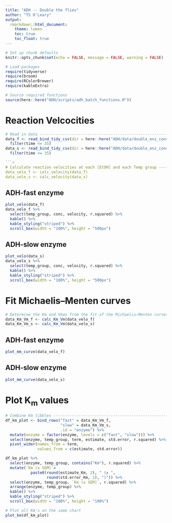 ```yaml
---
title: "ADH -- Double the flies"
author: "TS O'Leary"
output:
  rmarkdown::html_document:
    theme: lumen
    toc: true
    toc_float: true
---
```


```r
# Set up chunk defaults
knitr::opts_chunk$set(echo = FALSE, message = FALSE, warning = FALSE)

# Load packages
require(tidyverse)
require(broom)
require(RColorBrewer)
require(kableExtra)

# Source required functions
source(here::here("ADH/scripts/adh_batch_functions.R"))
```

# Reaction Velcocities

```r
# Read in data -----------------------------------------------------------------
data_f <- read_bind_tidy_csv(dir = here::here("ADH/data/double_enz_conc/adh-f")) %>%
  filter(time <= 35)
data_s <- read_bind_tidy_csv(dir = here::here("ADH/data/double_enz_conc/adh-s")) %>%
  filter(time <= 35)

```r
# Calculate reaction velocities at each [EtOH] and each Temp group -------------
data_velo_f <- calc_velocity(data_f)
data_velo_s <- calc_velocity(data_s)
```

## ADH-fast enzyme
```r
plot_velo(data_f)
data_velo_f %>%
  select(temp_group, conc, velocity, r.squared) %>%
  kable() %>%
  kable_styling("striped") %>%
  scroll_box(width = "100%", height = "500px")
```

## ADH-slow enzyme

```r
plot_velo(data_s)
data_velo_s %>%
  select(temp_group, conc, velocity, r.squared) %>%
  kable() %>%
  kable_styling("striped") %>%
  scroll_box(width = "100%", height = "500px")
```

# Fit Michaelis–Menten curves

```r
# Determine the Km and Vmax from the fit of the Michaelis–Menten curves --------
data_Km_Vm_f <- calc_Km_Vm(data_velo_f)
data_Km_Vm_s <- calc_Km_Vm(data_velo_s)
```

## ADH-fast enzyme
```r
plot_mm_curve(data_velo_f)
```

## ADH-slow enzyme

```r
plot_mm_curve(data_velo_s)
```

# Plot K<sub>m</sub> values

```r
# Combine Km tibbles -----------------------------------------------------------
df_km_plot <- bind_rows("fast" = data_Km_Vm_f, 
                        "slow" = data_Km_Vm_s, 
                        .id = "enzyme") %>%
  mutate(enzyme = factor(enzyme, levels = c("fast", "slow"))) %>%
  select(enzyme, temp_group, term, estimate, std.error, r.squared) %>%
  pivot_wider(names_from = term, 
              values_from = c(estimate, std.error))

df_km_plot %>%
  select(enzyme, temp_group, contains("Km"), r.squared) %>%
  mutate(`Km (± SEM)`= 
           paste0(round(estimate_Km, 2), " (± ", 
                  round(std.error_Km, 2), ")")) %>%
  select(enzyme, temp_group, `Km (± SEM)`, r.squared) %>%
  arrange(enzyme, temp_group) %>%
  kable() %>%
  kable_styling("striped") %>%
  scroll_box(width = "100%", height = "100%")

# Plot all Km's on the same chart
plot_km(df_km_plot)
```
